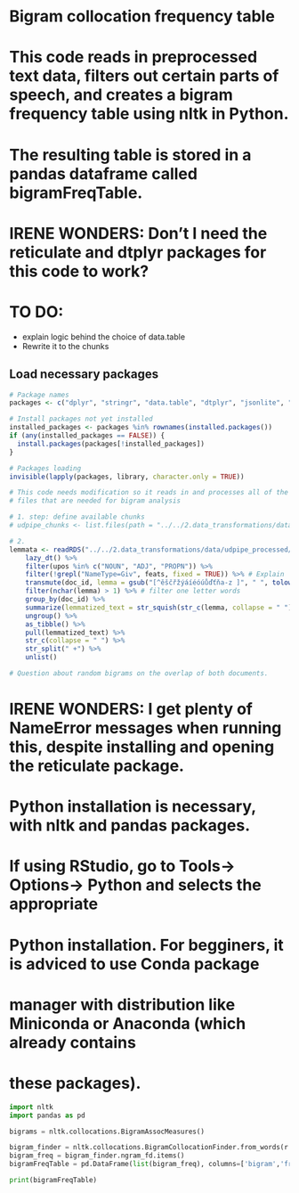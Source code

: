 # Bigram collocation frequency table
# This code reads in preprocessed text data, filters out certain parts of speech, and creates a bigram frequency table using nltk in Python.
# The resulting table is stored in a pandas dataframe called bigramFreqTable.
# IRENE WONDERS: Don't I need the reticulate and dtplyr packages for this code to work?
# TO DO:
- explain logic behind the choice of data.table
- Rewrite it to the chunks

## Load necessary packages
```r
# Package names
packages <- c("dplyr", "stringr", "data.table", "dtplyr", "jsonlite", "tidyr")

# Install packages not yet installed
installed_packages <- packages %in% rownames(installed.packages())
if (any(installed_packages == FALSE)) {
  install.packages(packages[!installed_packages])
}

# Packages loading
invisible(lapply(packages, library, character.only = TRUE))
```

```r
# This code needs modification so it reads in and processes all of the .rds
# files that are needed for bigram analysis

# 1. step: define available chunks
# udpipe_chunks <- list.files(path = "../../2.data_transformations/data/udpipe_processed/", pattern = "*.rds", full.names = TRUE)

# 2. 
lemmata <- readRDS("../../2.data_transformations/data/udpipe_processed/udpipe_regex_2012-01.rds") %>%
    lazy_dt() %>%
    filter(upos %in% c("NOUN", "ADJ", "PROPN")) %>%
    filter(!grepl("NameType=Giv", feats, fixed = TRUE)) %>% # Explain
    transmute(doc_id, lemma = gsub("[^ěščřžýáíéóúůďťňa-z ]", " ", tolower(str_replace_na(lemma, replacement = "")))) %>% # Explain
    filter(nchar(lemma) > 1) %>% # filter one letter words 
    group_by(doc_id) %>%
    summarize(lemmatized_text = str_squish(str_c(lemma, collapse = " "))) %>%
    ungroup() %>% 
    as_tibble() %>% 
    pull(lemmatized_text) %>% 
    str_c(collapse = " ") %>% 
    str_split(" +") %>% 
    unlist()

# Question about random bigrams on the overlap of both documents.

```

# IRENE WONDERS: I get plenty of NameError messages when running this, despite installing and opening the reticulate package.

# Python installation is necessary, with nltk and pandas packages. 
# If using RStudio, go to Tools-> Options-> Python and selects the appropriate
# Python installation. For begginers, it is adviced to use Conda package
# manager with distribution like Miniconda or Anaconda (which already contains
# these packages).

```python
import nltk
import pandas as pd

bigrams = nltk.collocations.BigramAssocMeasures()

bigram_finder = nltk.collocations.BigramCollocationFinder.from_words(r.lemmata)
bigram_freq = bigram_finder.ngram_fd.items()
bigramFreqTable = pd.DataFrame(list(bigram_freq), columns=['bigram','freq']).sort_values(by='freq', ascending=False)

print(bigramFreqTable)
```



